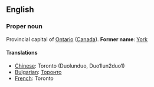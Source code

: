 ==English==

===Proper noun===

Provincial capital of [[Ontario]] ([[Canada]]).  '''Former name''': [[York]]

====Translations====

*[[Chinese]]: Toronto (Duolunduo, Duo1lun2duo1)
*[[Bulgarian]]: [[Торонто]]
*[[French]]: Toronto